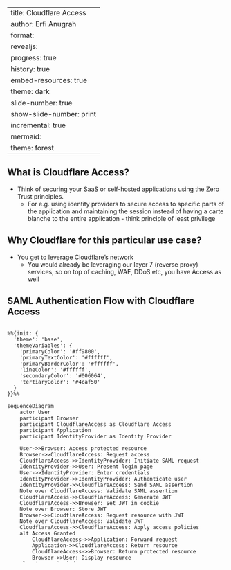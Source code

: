 
---
title: Cloudflare Access
author: Erfi Anugrah
format:
  revealjs:
    progress: true
    history: true
    embed-resources: true
    theme: dark
    slide-number: true
    show-slide-number: print
    incremental: true
    mermaid:
      theme: forest
---

## What is Cloudflare Access?

- Think of securing your SaaS or self-hosted applications using the Zero Trust principles.
  - For e.g. using identity providers to secure access to specific parts of the application and maintaining the session instead of having a carte blanche to the entire application - think principle of least privilege

## Why Cloudflare for this particular use case?

- You get to leverage Cloudflare's network
  - You would already be leveraging our layer 7 (reverse proxy) services, so on top of caching, WAF, DDoS etc, you have Access as well


## SAML Authentication Flow with Cloudflare Access {.smaller}
<style>
.mermaid-container {
  height: 550px;
  overflow-y: auto;
  scrollbar-width: none;  /* Firefox */
  -ms-overflow-style: none;  /* Internet Explorer 10+ */
}
.mermaid-container::-webkit-scrollbar {  /* WebKit */
  width: 0;
  height: 0;
}
</style>

<div class="mermaid-container">


```mermaid
%%{init: {
  'theme': 'base',
  'themeVariables': {
    'primaryColor': '#ff9800',
    'primaryTextColor': '#ffffff',
    'primaryBorderColor': '#ffffff',
    'lineColor': '#ffffff',
    'secondaryColor': '#006064',
    'tertiaryColor': '#4caf50'
  }
}}%%

sequenceDiagram
    actor User
    participant Browser
    participant CloudflareAccess as Cloudflare Access
    participant Application
    participant IdentityProvider as Identity Provider

    User->>Browser: Access protected resource
    Browser->>CloudflareAccess: Request access
    CloudflareAccess->>IdentityProvider: Initiate SAML request
    IdentityProvider->>User: Present login page
    User->>IdentityProvider: Enter credentials
    IdentityProvider->>IdentityProvider: Authenticate user
    IdentityProvider->>CloudflareAccess: Send SAML assertion
    Note over CloudflareAccess: Validate SAML assertion
    CloudflareAccess->>CloudflareAccess: Generate JWT
    CloudflareAccess->>Browser: Set JWT in cookie
    Note over Browser: Store JWT
    Browser->>CloudflareAccess: Request resource with JWT
    Note over CloudflareAccess: Validate JWT
    CloudflareAccess->>CloudflareAccess: Apply access policies
    alt Access Granted
        CloudflareAccess->>Application: Forward request
        Application->>CloudflareAccess: Return resource
        CloudflareAccess->>Browser: Return protected resource
        Browser->>User: Display resource
    else Access Denied
        CloudflareAccess->>Browser: Return access denied
        Browser->>User: Show access denied message
    end

    Note over User,IdentityProvider: SAML Authentication
    Note over User,CloudflareAccess: JWT-based Authorization
```

#  Demo {}
